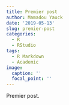 ```yaml
---
title: Premier post
author: Mamadou Yauck
date: '2019-05-13'
slug: premier-post
categories:
  - R
  - RStudio
tags:
  - R Markdown
  - Academic
image:
  caption: ''
  focal_point: ''
---
```


Premier post.
